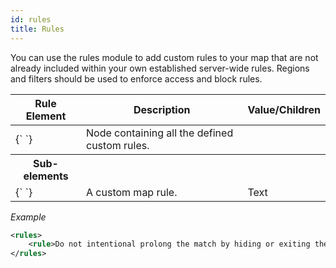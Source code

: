 ```yaml
---
id: rules
title: Rules
---
```


You can use the rules module to add custom rules to your map that are not already included within your own established server-wide rules. Regions and filters should be used to enforce access and block rules.

<div className="table-container">
  <table>
    <thead>
      <tr>
        <th>Rule Element</th>
        <th>Description</th>
        <th>Value/Children</th>
      </tr>
    </thead>
    <tbody>
      <tr>
        <td>
          <label>{`<rules> </rules>`}</label>
        </td>
        <td>Node containing all the defined custom rules.</td>
        <td></td>
      </tr>
      <tr>
        <th>Sub-elements</th>
        <th />
        <th />
      </tr>
      <tr>
        <td>
          <label>{`<rule> </rule>`}</label>
        </td>
        <td>A custom map rule.</td>
        <td>
          <span className="badge badge--primary">Text</span>
        </td>
      </tr>
    </tbody>
  </table>
</div>

_Example_

```xml
<rules>
    <rule>Do not intentional prolong the match by hiding or exiting the playing area.</rule>
</rules>
```
